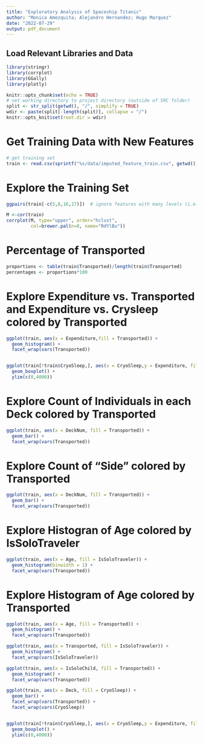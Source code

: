 ```yaml
---
title: "Exploratory Analysis of Spaceship Titanic"
author: "Monica Amezquita; Alejandro Hernandez; Hugo Marquez"
date: "2022-07-29"
output: pdf_document
---
```


## Load Relevant Libraries and Data

```r
library(stringr)
library(corrplot)
library(GGally)
library(plotly)

```

```r
knitr::opts_chunk$set(echo = TRUE)
# set working directory to project directory (outside of SRC folder)
split <- str_split(getwd(), "/", simplify = TRUE)
wdir <- paste(split[-length(split)], collapse = "/")
knitr::opts_knit$set(root.dir = wdir)
```


# Get Training Data with New Features

```r
# get training set
train <- read.csv(sprintf("%s/data/imputed_feature_train.csv", getwd()), na.strings = "")
```

# Explore the Training Set

```r
ggpairs(train[-c(5,8,16,17)])  # ignore features with many levels (i.e. names)
```

```r
M <-cor(train)
corrplot(M, type="upper", order="hclust",
         col=brewer.pal(n=8, name="RdYlBu"))
```

# Percentage of Transported

```r
proportions <- table(train$Transported)/length(train$Transported)
percentages <- proportions*100

```

# Explore Expenditure vs. Transported and Expenditure vs. Crysleep colored by Transported

```r
ggplot(train, aes(x = Expenditure,fill = Transported)) + 
  geom_histogram() + 
  facet_wrap(vars(Transported))


ggplot(train[!train$CryoSleep,], aes(x = CryoSleep,y = Expenditure, fill = Transported)) + 
  geom_boxplot() + 
  ylim(c(0,4000))
```

# Explore Count of Individuals in each Deck colored by Transported

```r
ggplot(train, aes(x = DeckNum, fill = Transported)) + 
  geom_bar() + 
  facet_wrap(vars(Transported))
```


# Explore Count of "Side" colored by Transported
```r
ggplot(train, aes(x = DeckNum, fill = Transported)) + 
  geom_bar() + 
  facet_wrap(vars(Transported))
```

# Explore Histogran of Age colored by IsSoloTraveler
```r
ggplot(train, aes(x = Age, fill = IsSoloTraveler)) + 
  geom_histogram(binwidth = 1) + 
  facet_wrap(vars(Transported))
```

# Explore Histogram of Age colored by Transported
```r
ggplot(train, aes(x = Age, fill = Transported)) + 
  geom_histogram() +
  facet_wrap(vars(Transported))
```

```r
ggplot(train, aes(x = Transported, fill = IsSoloTraveler)) + 
  geom_histogram() +
  facet_wrap(vars(IsSoloTraveler))
```

```r
ggplot(train, aes(x = IsSoloChild, fill = Transported)) + 
  geom_histogram() +
  facet_wrap(vars(Transported))
```

```r
ggplot(train, aes(x = Deck, fill = CryoSleep)) + 
  geom_bar() + 
  facet_wrap(vars(Transported)) + 
  facet_wrap(vars(CryoSleep))


ggplot(train[!train$CryoSleep,], aes(x = CryoSleep,y = Expenditure, fill = Transported)) + 
  geom_boxplot() + 
  ylim(c(0,4000))
```